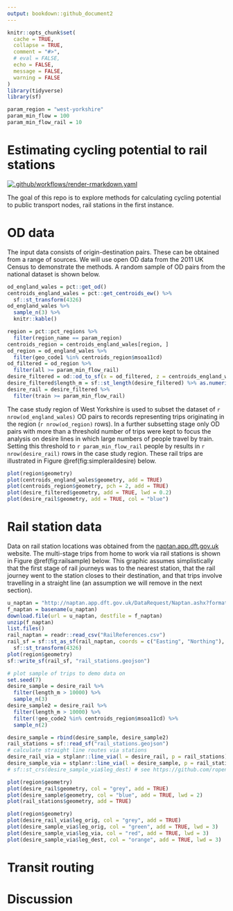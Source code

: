 ```yaml
---
output: bookdown::github_document2
---
```


<!-- README.md is generated from README.Rmd. Please edit that file -->

```r
knitr::opts_chunk$set(
  cache = TRUE,
  collapse = TRUE,
  comment = "#>",
  # eval = FALSE,
  echo = FALSE,
  message = FALSE,
  warning = FALSE
)
library(tidyverse)
library(sf)

param_region = "west-yorkshire"
param_min_flow = 100
param_min_flow_rail = 10
```

# Estimating cycling potential to rail stations

<!-- badges: start -->
[![.github/workflows/render-rmarkdown.yaml](https://github.com/npct/rail/actions/workflows/render-rmarkdown.yaml/badge.svg)](https://github.com/npct/rail/actions/workflows/render-rmarkdown.yaml)
<!-- badges: end -->

The goal of this repo is to explore methods for calculating cycling potential to public transport nodes, rail stations in the first instance.

# OD data

The input data consists of origin-destination pairs.
These can be obtained from a range of sources.
We will use open OD data from the 2011 UK Census to demonstrate the methods.
A random sample of OD pairs from the national dataset is shown below.

```r
od_england_wales = pct::get_od()
centroids_england_wales = pct::get_centroids_ew() %>% 
  sf::st_transform(4326)
od_england_wales %>% 
  sample_n(3) %>% 
  knitr::kable()
```

```r
region = pct::pct_regions %>% 
  filter(region_name == param_region)
centroids_region = centroids_england_wales[region, ]
od_region = od_england_wales %>% 
  filter(geo_code1 %in% centroids_region$msoa11cd)
od_filtered = od_region %>% 
  filter(all >= param_min_flow_rail)
desire_filtered = od::od_to_sf(x = od_filtered, z = centroids_england_wales)
desire_filtered$length_m = sf::st_length(desire_filtered) %>% as.numeric()
desire_rail = desire_filtered %>% 
  filter(train >= param_min_flow_rail)
```

The case study region of West Yorkshire is used to subset the dataset of `r nrow(od_england_wales)` OD pairs to records representing trips originating in the region (`r nrow(od_region)` rows).
In a further subsetting stage only OD pairs with more than a threshold number of trips were kept to focus the analysis on desire lines in which large numbers of people travel by train.
Setting this threshold to `r param_min_flow_rail` people by results in `r nrow(desire_rail)` rows in the case study region.
These rail trips are illustrated in Figure \@ref(fig:simpleraildesire) below.

```r
plot(region$geometry)
plot(centroids_england_wales$geometry, add = TRUE)
plot(centroids_region$geometry, pch = 2, add = TRUE)
plot(desire_filtered$geometry, add = TRUE, lwd = 0.2)
plot(desire_rail$geometry, add = TRUE, col = "blue")
```

# Rail station data

Data on rail station locations was obtained from the [naptan.app.dft.gov.uk](http://naptan.app.dft.gov.uk) website.
The multi-stage trips from home to work via rail stations is shown in Figure \@ref(fig:railsample) below.
This graphic assumes simplistically that the first stage of rail journeys was to the nearest station, that the rail journey went to the station closes to their destination, and that trips involve travelling in a straight line (an assumption we will remove in the next section). 

```r
u_naptan = "http://naptan.app.dft.gov.uk/DataRequest/Naptan.ashx?format=csv"
f_naptan = basename(u_naptan)
download.file(url = u_naptan, destfile = f_naptan)
unzip(f_naptan)
list.files()
rail_naptan = readr::read_csv("RailReferences.csv")
rail_sf = sf::st_as_sf(rail_naptan, coords = c("Easting", "Northing"), crs = 27700) %>% 
  sf::st_transform(4326)
plot(region$geometry)
sf::write_sf(rail_sf, "rail_stations.geojson")
```

```r
# plot sample of trips to demo data on
set.seed(7)
desire_sample = desire_rail %>% 
  filter(length_m > 10000) %>% 
  sample_n(3)
desire_sample2 = desire_rail %>% 
  filter(length_m > 10000) %>% 
  filter(!geo_code2 %in% centroids_region$msoa11cd) %>% 
  sample_n(2)

desire_sample = rbind(desire_sample, desire_sample2)
rail_stations = sf::read_sf("rail_stations.geojson")
# calculate straight line routes via stations
desire_rail_via = stplanr::line_via(l = desire_rail, p = rail_stations)
desire_sample_via = stplanr::line_via(l = desire_sample, p = rail_stations)
# sf::st_crs(desire_sample_via$leg_dest) # see https://github.com/ropensci/stplanr/issues/465

plot(region$geometry)
plot(desire_rail$geometry, col = "grey", add = TRUE)
plot(desire_sample$geometry, col = "blue", add = TRUE, lwd = 2)
plot(rail_stations$geometry, add = TRUE)

plot(region$geometry)
plot(desire_rail_via$leg_orig, col = "grey", add = TRUE)
plot(desire_sample_via$leg_orig, col = "green", add = TRUE, lwd = 3)
plot(desire_sample_via$leg_via, col = "red", add = TRUE, lwd = 3)
plot(desire_sample_via$leg_dest, col = "orange", add = TRUE, lwd = 3)
```



# Transit routing



# Discussion
